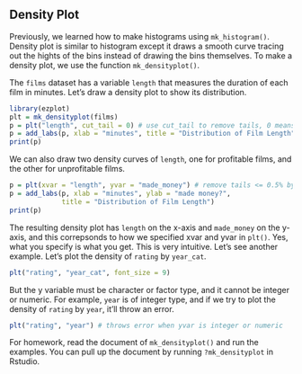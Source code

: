 ## Density Plot

Previously, we learned how to make histograms using `mk_histogram()`. 
Density plot is similar to histogram except it draws a smooth curve tracing out 
the hights of the bins instead of drawing the bins themselves. 
To make a density plot, we use the function `mk_densityplot()`. 

The `films` dataset has a variable `length` that measures the duration of each 
film in minutes. Let's draw a density plot to show its distribution. 
```r
library(ezplot)
plt = mk_densityplot(films)
p = plt("length", cut_tail = 0) # use cut_tail to remove tails, 0 means not removing any
p = add_labs(p, xlab = "minutes", title = "Distribution of Film Length")
print(p)
```

We can also draw two density curves of `length`, one for profitable films, 
and the other for unprofitable films.
```r
p = plt(xvar = "length", yvar = "made_money") # remove tails <= 0.5% by default
p = add_labs(p, xlab = "minutes", ylab = "made money?",
             title = "Distribution of Film Length")
print(p)
```

The resulting density plot has `length` on the x-axis and `made_money` on the
y-axis, and this correpsonds to how we specified xvar and yvar in `plt()`. Yes,
what you specify is what you get. This is very intuitive. Let's see another
example. Let's plot the density of `rating` by `year_cat`.
```r
plt("rating", "year_cat", font_size = 9) 
```

But the y variable must be character or factor type, and it cannot be integer
or numeric. For example, `year` is of integer type, and if we try to plot the
density of `rating` by `year`, it'll throw an error.
```r
plt("rating", "year") # throws error when yvar is integer or numeric
```

For homework, read the document of `mk_densityplot()` and run the examples. 
You can pull up the document by running `?mk_densityplot` in Rstudio. 
